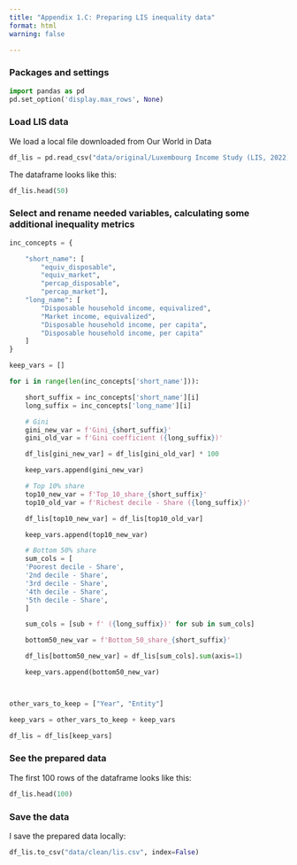 ```yaml
---
title: "Appendix 1.C: Preparing LIS inequality data"
format: html
warning: false

---
```


::: {.callout-note collapse="true" appearance="minimal"}
### Packages and settings

```python
import pandas as pd
pd.set_option('display.max_rows', None)
```

:::

::: {.callout-note collapse="true" appearance="minimal"}
### Load LIS data

We load a local file downloaded from Our World in Data

```python
df_lis = pd.read_csv("data/original/Luxembourg Income Study (LIS, 2022).csv")
```

The dataframe looks like this:
```python
df_lis.head(50)
```
:::



::: {.callout-note collapse="true" appearance="minimal"}
### Select and rename needed variables, calculating some additional inequality metrics


```python

inc_concepts = {

    "short_name": [
        "equiv_disposable",
        "equiv_market",
        "percap_disposable",
        "percap_market"],
    "long_name": [
        "Disposable household income, equivalized",
        "Market income, equivalized",
        "Disposable household income, per capita",
        "Disposable household income, per capita"
    ]
}

keep_vars = []

for i in range(len(inc_concepts['short_name'])):

    short_suffix = inc_concepts['short_name'][i]
    long_suffix = inc_concepts['long_name'][i]

    # Gini
    gini_new_var = f'Gini_{short_suffix}'
    gini_old_var = f'Gini coefficient ({long_suffix})'

    df_lis[gini_new_var] = df_lis[gini_old_var] * 100

    keep_vars.append(gini_new_var)

    # Top 10% share
    top10_new_var = f'Top_10_share_{short_suffix}'
    top10_old_var = f'Richest decile - Share ({long_suffix})'

    df_lis[top10_new_var] = df_lis[top10_old_var]

    keep_vars.append(top10_new_var)

    # Bottom 50% share
    sum_cols = [
    'Poorest decile - Share',
    '2nd decile - Share',
    '3rd decile - Share',
    '4th decile - Share',
    '5th decile - Share',
    ]

    sum_cols = [sub + f' ({long_suffix})' for sub in sum_cols]

    bottom50_new_var = f'Bottom_50_share_{short_suffix}'

    df_lis[bottom50_new_var] = df_lis[sum_cols].sum(axis=1)

    keep_vars.append(bottom50_new_var)



other_vars_to_keep = ["Year", "Entity"]

keep_vars = other_vars_to_keep + keep_vars

df_lis = df_lis[keep_vars]

```

:::


::: {.callout-note collapse="true" appearance="minimal"}
### See the prepared data

The first 100 rows of the dataframe looks like this:
```python
df_lis.head(100)
```

:::

::: {.callout-note collapse="true" appearance="minimal"}
### Save the data
I save the prepared data locally:
```python
df_lis.to_csv("data/clean/lis.csv", index=False)
```
:::
